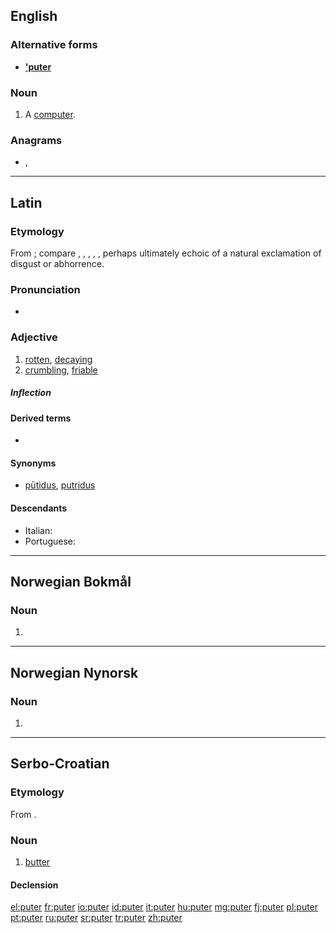 {{also|Puter|'puter}}
==English==

===Alternative forms===
* '''[['puter]]'''

===Noun===
{{en-noun}}

# {{label|en|slang}} A [[computer]].

===Anagrams===
* {{l|en|erupt}}, {{l|en|Putre}}

----

==Latin==

===Etymology===
From {{etyl|ine-pro|la}} {{m|ine-pro|*pu-}}; compare {{etyl|sa|-}} {{m|sa|पूयति||stinks, rots}}, {{etyl|el|-}} {{m|el|πῦον||discharge from a sore}}, {{m|el|πύθω||to rot}}, {{etyl|got|-}} {{m|got|𐍆𐌿𐌻𐍃||foul}}, {{etyl|ang|-}} {{m|ang|ful|fūl|foul}}, perhaps ultimately echoic of a natural exclamation of disgust or abhorrence.

===Pronunciation===
* {{la-pronunc|puter}}

===Adjective===
{{la-adj-3rd-3E|puter|putris|putre}}

# [[rotten]], [[decaying]]
# [[crumbling]], [[friable]]

=====Inflection=====
{{la-decl-3rd-3E|puter}}

====Derived terms====
* {{l|la|putreō}}

====Synonyms====
* {{sense|rotten}} [[putidus|pūtidus]], [[putridus]]

====Descendants====
* Italian: {{l|it|putre}}
* Portuguese: {{l|pt|podre}}

----

==Norwegian Bokmål==

===Noun===
{{head|nb|noun form|g=m|g2=f}}

# {{inflection of|pute||indefinite|p|lang=nb}}

----
==Norwegian Nynorsk==

===Noun===
{{head|nn|noun form|g=f}}

# {{inflection of|pute||indefinite|p|lang=nn}}

----

==Serbo-Croatian==

===Etymology===
From {{etyl|de|sh}} {{m|de|Butter}}.

===Noun===
{{sh-noun|g=m|head=pȕter|r|путер|пу̏тер}}

# [[butter]]

====Declension====
{{sh-decl-noun
|puter|putri
|putra|putara
|putru|putrima
|puter|putre
|putre|putri
|putru|putrima
|putrom|putrima
}}

[[el:puter]]
[[fr:puter]]
[[io:puter]]
[[id:puter]]
[[it:puter]]
[[hu:puter]]
[[mg:puter]]
[[fj:puter]]
[[pl:puter]]
[[pt:puter]]
[[ru:puter]]
[[sr:puter]]
[[tr:puter]]
[[zh:puter]]